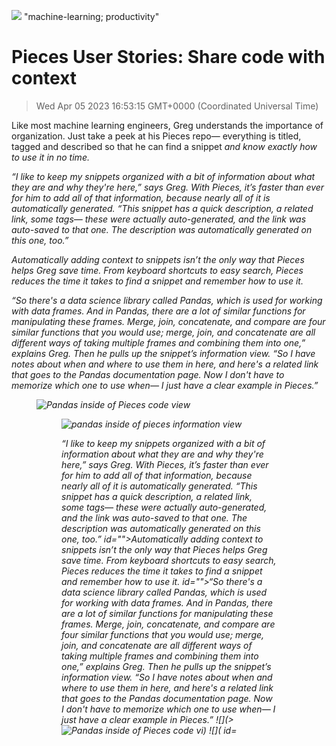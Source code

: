 ![](https://uploads-ssl.webflow.com/6143afec68f555387049efb3/62f3c56933f54571e239f98c_share-code-w-context-greg.jpg)
"machine-learning; productivity"
# Pieces User Stories: Share code with context
> Wed Apr 05 2023 16:53:15 GMT+0000 (Coordinated Universal Time)
<p id="">Like most machine learning engineers, Greg understands the importance of organization. Just take a peek at his Pieces repo— everything is titled, tagged and described so that he can find a snippet <em id="">and know exactly how to use it in no time.<p.new.line><p id="">“I like to keep my snippets organized with a bit of information about what they are and why they're here,” says Greg. With Pieces, it’s faster than ever for him to add all of that information, because nearly all of it is automatically generated. “This snippet has a quick description, a related link, some tags— these were actually auto-generated, and the link was auto-saved to that one. The description was automatically generated on this one, too.”<p.new.line><p id="">Automatically adding context to snippets isn’t the only way that Pieces helps Greg save time. From keyboard shortcuts to easy search, Pieces reduces the time it takes to find a snippet and remember how to use it.<p.new.line><p id="">“So there's a data science library called Pandas, which is used for working with data frames. And in Pandas, there are a lot of similar functions for manipulating these frames. Merge, join, concatenate, and compare are four similar functions that you would use; merge, join, and concatenate are all different ways of taking multiple frames and combining them into one,” explains Greg. Then he pulls up the snippet’s information view. “So I have notes about when and where to use them in here, and here's a related link that goes to the Pandas documentation page. Now I don't have to memorize which one to use when— I just have a clear example in Pieces.”<p.new.line><figure id="" class="w-richtext-figure-type-image w-richtext-align-center" style="max-width:2134px" data-rt-type="image" data-rt-align="center" data-rt-max-width="2134px"><div id=""><img src="https://uploads-ssl.webflow.com/6143afec68f555387049efb3/62f178c2f4eb6738210b328a_image%20(1).png" loading="lazy" id="" width="auto" height="auto" alt="Pandas inside of Pieces code view"><div.new.line><figure.new.line><figure id="" class="w-richtext-figure-type-image w-richtext-align-fullwidth" style="max-width:2134px" data-rt-type="image" data-rt-align="fullwidth" data-rt-max-width="2134px"><div id=""><img src="https://uploads-ssl.webflow.com/6143afec68f555387049efb3/62f178cf5cac0a293990b48e_image%20(2).png" loading="lazy" id="" width="auto" height="auto" alt="pandas inside of pieces information view"><div.new.line><figure.new.line><p i
id="">“I like to keep my snippets organized with a bit of information about what they are and why they're here,” says Greg. With Pieces, it’s faster than ever for him to add all of that information, because nearly all of it is automatically generated. “This snippet has a quick description, a related link, some tags— these were actually auto-generated, and the link was auto-saved to that one. The description was automatically generated on this one, too.”
id="">Automatically adding context to snippets isn’t the only way that Pieces helps Greg save time. From keyboard shortcuts to easy search, Pieces reduces the time it takes to find a snippet and remember how to use it.
id="">“So there's a data science library called Pandas, which is used for working with data frames. And in Pandas, there are a lot of similar functions for manipulating these frames. Merge, join, concatenate, and compare are four similar functions that you would use; merge, join, and concatenate are all different ways of taking multiple frames and combining them into one,” explains Greg. Then he pulls up the snippet’s information view. “So I have notes about when and where to use them in here, and here's a related link that goes to the Pandas documentation page. Now I don't have to memorize which one to use when— I just have a clear example in Pieces.”
![](><img src="https://uploads-ssl.webflow.com/6143afec68f555387049efb3/62f178c2f4eb6738210b328a_image%20(1).png" loading="lazy" id="" width="auto" height="auto" alt="Pandas inside of Pieces code vi)
![]( id=""><img src="https://uploads-ssl.webflow.com/6143afec68f555387049efb3/62f178cf5cac0a293990b48e_image%20(2).png" loading="lazy" id="" width="auto" height="auto" alt="pandas inside of pieces information vi)
